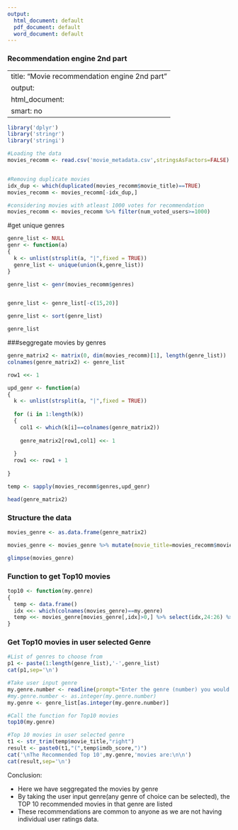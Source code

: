 ```yaml
---
output:
  html_document: default
  pdf_document: default
  word_document: default
---
```

### Recommendation engine 2nd part

---
title: "Movie recommendation engine 2nd part"
output: 
  html_document: 
    smart: no
---


```r
library('dplyr')
library('stringr')
library('stringi')
```


```r

#Loading the data
movies_recomm <- read.csv('movie_metadata.csv',stringsAsFactors=FALSE)


#Removing duplicate movies
idx_dup <- which(duplicated(movies_recomm$movie_title)==TRUE)
movies_recomm <- movies_recomm[-idx_dup,]

#considering movies with atleast 1000 votes for recommendation
movies_recomm <- movies_recomm %>% filter(num_voted_users>=1000)

```

#get unique genres

```r
genre_list <- NULL
genr <- function(a) 
{
  k <- unlist(strsplit(a, "|",fixed = TRUE))
  genre_list <- unique(union(k,genre_list))
}

genre_list <- genr(movies_recomm$genres)


genre_list <- genre_list[-c(15,20)]

genre_list <- sort(genre_list)

genre_list
```


###seggregate movies by genres


```r
genre_matrix2 <- matrix(0, dim(movies_recomm)[1], length(genre_list))
colnames(genre_matrix2) <- genre_list

row1 <<- 1

upd_genr <- function(a) 
{
  k <- unlist(strsplit(a, "|",fixed = TRUE))
  
  for (i in 1:length(k)) 
  {
    col1 <- which(k[i]==colnames(genre_matrix2))
    
    genre_matrix2[row1,col1] <<- 1
    
  }
  row1 <<- row1 + 1
  
}

temp <- sapply(movies_recomm$genres,upd_genr)

head(genre_matrix2)

```

### Structure the data


```r

movies_genre <- as.data.frame(genre_matrix2)

movies_genre <- movies_genre %>% mutate(movie_title=movies_recomm$movie_title,language=movies_recomm$language,imdb_score=movies_recomm$imdb_score)

glimpse(movies_genre)
```


### Function to get Top10 movies

```r

top10 <- function(my.genre)
{
  temp <- data.frame()
  idx <<- which(colnames(movies_genre)==my.genre)
  temp <<- movies_genre[movies_genre[,idx]>0,] %>% select(idx,24:26) %>%  arrange(desc(imdb_score)) %>% top_n(10)
}

```


### Get Top10 movies in user selected Genre


```r
#List of genres to choose from
p1 <- paste(1:length(genre_list),'-',genre_list)
cat(p1,sep='\n')

#Take user input genre
my.genre.number <- readline(prompt="Enter the genre (number) you would like to choose:")
#my.genre.number <- as.integer(my.genre.number)
my.genre <- genre_list[as.integer(my.genre.number)]

#Call the function for Top10 movies
top10(my.genre)

#Top 10 movies in user selected genre
t1 <- str_trim(temp$movie_title,"right")
result <- paste0(t1,"(",temp$imdb_score,")")
cat('\nThe Recommended Top 10',my.genre,'movies are:\n\n')
cat(result,sep='\n')

```

Conclusion:

- Here we have seggregated the movies by genre
- By taking the user input genre(any genre of choice can be selected), the TOP 10 recommended movies in that genre are listed
- These recommendations are common to anyone as we are not having individual user ratings data.


